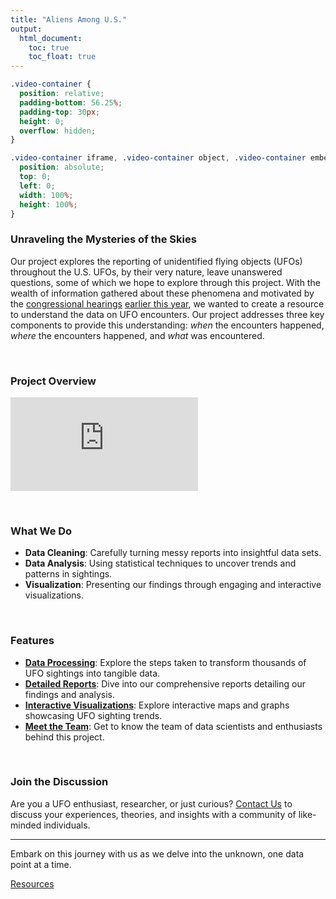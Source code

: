 ```yaml
---
title: "Aliens Among U.S."
output: 
  html_document:
    toc: true
    toc_float: true
---
```

```css
.video-container { 
  position: relative; 
  padding-bottom: 56.25%; 
  padding-top: 30px; 
  height: 0; 
  overflow: hidden; 
}

.video-container iframe, .video-container object, .video-container embed { 
  position: absolute; 
  top: 0; 
  left: 0; 
  width: 100%; 
  height: 100%; 
}
```

### Unraveling the Mysteries of the Skies
Our project explores the reporting of unidentified flying objects (UFOs) throughout the U.S. UFOs, by their very nature, leave unanswered questions, some of which we hope to explore through this project. With the wealth of information gathered about these phenomena and motivated by the [congressional hearings](https://www.cnn.com/2023/07/26/politics/ufo-house-hearing-congress/index.html) [earlier this year](https://www.pbs.org/newshour/politics/analysis-whistleblower-testimonies-did-not-change-our-basic-understanding-of-ufos), we wanted to create a resource to understand the data on UFO encounters. Our project addresses three key components to provide this understanding: *when* the encounters happened, *where* the encounters happened, and *what* was encountered.

<br>

### Project Overview
<!--this is just a placeholder video -->
<div class="video-container">
<iframe src="https://www.youtube.com/embed/tnly08wPaW8?si=icjnhcvZ-AUg1Sl0" title="YouTube video player" frameborder="0" allow="accelerometer; autoplay; clipboard-write; encrypted-media; gyroscope; picture-in-picture; web-share" allowfullscreen></iframe>
</div>

<br>


### What We Do

- **Data Cleaning**: Carefully turning messy reports into insightful data sets.
- **Data Analysis**: Using statistical techniques to uncover trends and patterns in sightings.
- **Visualization**: Presenting our findings through engaging and interactive visualizations.

<br>

### Features

- [**Data Processing**](data_processing.html): Explore the steps taken to transform thousands of UFO sightings into tangible data.
- [**Detailed Reports**](report.html): Dive into our comprehensive reports detailing our findings and analysis.
- [**Interactive Visualizations**](shiny_dashboard.html): Explore interactive maps and graphs showcasing UFO sighting trends.
- [**Meet the Team**](about_us.html): Get to know the team of data scientists and enthusiasts behind this project.

<br>

### Join the Discussion

Are you a UFO enthusiast, researcher, or just curious? [Contact Us](xz3173@cumc.columbia.edu) to discuss your experiences, theories, and insights with a community of like-minded individuals.

---

Embark on this journey with us as we delve into the unknown, one data point at a time.

[Resources](https://nuforc.org/)

<div class="tocify-extend-page" data-unique="tocify-extend-page" style="height: 0;"></div>